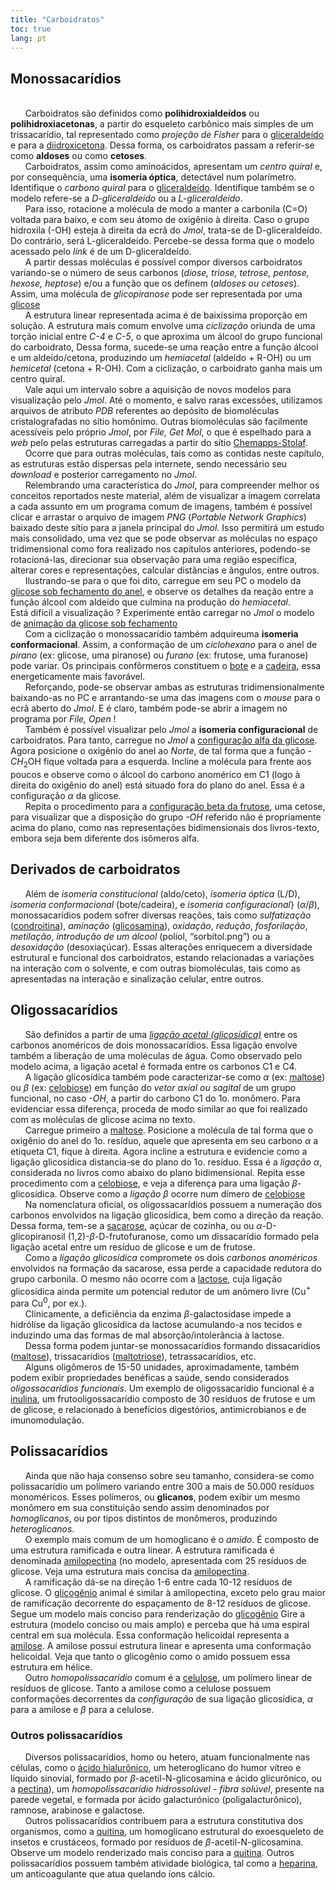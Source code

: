 ```yaml
---
title: "Carboidratos"
toc: true
lang: pt
---
```


<!-- Google tag (gtag.js)-->

```{=html}
<script async src="https://www.googletagmanager.com/gtag/js?id=G-S1L73VGCG5"></script>
```

```{=html}
<script>
  window.dataLayer = window.dataLayer || [];
  function gtag(){dataLayer.push(arguments);}
  gtag('js', new Date());

  gtag('config', 'G-S1L73VGCG5');
</script>
```



## Monossacarídios

| 
|       Carboidratos são definidos como **polihidroxialdeídos**\index{polihidroxialdeído} ou **polihidroxiacetonas**\index{polihidroxicetona}, a partir do esqueleto carbônico mais simples de um trissacarídio, tal representado como *projeção de Fisher* para o [gliceraldeído](https://chemapps.stolaf.edu/jmol/jmol.php?model=glyceraldehyde&script=Console){target="_blank"} e para a [diidroxicetona](https://chemapps.stolaf.edu/jmol/jmol.php?model=dihydroxyacetone&script=Console){target="_blank"}. Dessa forma, os carboidratos passam a referir-se como **aldoses**\index{aldose} ou como **cetoses**\index{cetose}.

|       Carboidratos, assim como aminoácidos, apresentam um *centro quiral*\index{centro quiral} e, por consequência, uma **isomeria óptica**\index{isomeria óptica}, detectável num polarímetro. Identifique o *carbono quiral* para o [gliceraldeído](https://chemapps.stolaf.edu/jmol/jmol.php?model=glyceraldehyde&script=Console){target="_blank"}. Identifique também se o modelo refere-se a *D-gliceraldeído* ou a *L-gliceraldeído*.

|       Para isso, rotacione a molécula de modo a manter a carbonila (C=O) voltada para baixo, e com seu átomo de oxigênio à direita. Caso o grupo hidroxila (-OH) esteja à direita da ecrã do *Jmol*, trata-se de D-gliceraldeído. Do contrário, será L-gliceraldeído. Percebe-se dessa forma que o modelo acessado pelo *link* é de um D-gliceraldeído.

|       A partir dessas moléculas é possível compor diversos carboidratos variando-se o número de seus carbonos (*diose, triose, tetrose, pentose, hexose, heptose*) e/ou a função que os definem (*aldoses ou cetoses*). Assim, uma molécula de *glicopiranose* pode ser representada por uma [glicose](https://chemapps.stolaf.edu/jmol/jmol.php?model=glucose&script=Console){target="_blank"}

|       A estrutura linear representada acima é de baixíssima proporção em solução. A estrutura mais comum envolve uma *ciclização* oriunda de uma torção inicial entre *C-4* e *C-5*, o que aproxima um álcool do grupo funcional do carboidrato, Dessa forma, sucede-se uma reação entre a função álcool e um aldeído/cetona, produzindo um *hemiacetal* (aldeído + R-OH) ou um *hemicetal* (cetona + R-OH). Com a ciclização, o carboidrato ganha mais um centro quiral.

|       Vale aqui um intervalo sobre a aquisição de novos modelos para visualização pelo *Jmol*. Até o momento, e salvo raras excessões, utilizamos arquivos de atributo *PDB* referentes ao depósito de biomoléculas cristalografadas no sítio homônimo. Outras biomoléculas são facilmente acessíveis pelo próprio *Jmol*, por *File, Get Mol*, o que é espelhado para a *web* pelo pelas estruturas carregadas a partir do sítio [Chemapps-Stolaf](https://chemapps.stolaf.edu/jmol/jmol.php?pdbid=XXX&script=Console){target="_blank"}.

|       Ocorre que para outras moléculas, tais como as contidas neste capítulo, as estruturas estão dispersas pela internete, sendo necessário seu *download* e posterior carregamento no *Jmol*.

|       Relembrando uma característica do *Jmol*, para compreender melhor os conceitos reportados neste material, além de visualizar a imagem correlata a cada assunto em um programa comum de imagens, também é possível clicar e arrastar o arquivo de imagem *PNG* (*Portable Network Graphics*) baixado deste sítio para a janela principal do *Jmol.* Isso permitirá um estudo mais consolidado, uma vez que se pode observar as moléculas no espaço tridimensional como fora realizado nos capítulos anteriores, podendo-se rotacioná-las, direcionar sua observação para uma região específica, alterar cores e representações, calcular distâncias e ângulos, entre outros.

|       Ilustrando-se para o que foi dito, carregue em seu PC o modelo da [glicose sob fechamento do anel](./figuras/glc_fechando.png){target="_blank"}, e observe os detalhes da reação entre a função álcool com aldeído que culmina na produção do *hemiacetal*.

| Está difícil a visualização ? Experimente então carregar no *Jmol* o modelo de [animação da glicose sob fechamento](./figuras/glc_open_close.png){target="_blank"}

|       Com a ciclização o monossacarídio também adquireuma **isomeria conformacional**\index{isomeria conformacional}. Assim, a conformação de um *ciclohexano*\index{ciclohexano} para o anel de *pirano*\index{pirano} (ex: glicose, uma piranose) ou *furano*\index{furano} (ex: frutose, uma furanose) pode variar. Os principais confôrmeros constituem o [bote](./figuras/bote.png){target="_blank"} e a [cadeira](./figuras/cadeira.png){target="_blank"}, essa energeticamente mais favorável.

|       Reforçando, pode-se observar ambas as estruturas tridimensionalmente baixando-as no PC e arrantando-se uma das imagens com o *mouse* para o ecrã aberto do *Jmol*. E é claro, também pode-se abrir a imagem no programa por *File, Open* !

|       Também é possível visualizar pelo *Jmol* a **isomeria configuracional** de carboidratos. Para tanto, carregue no *Jmol* a [configuração alfa da glicose](./figuras/glicose-a.png){target="_blank"}. Agora posicione o oxigênio do anel ao *Norte*, de tal forma que a função *-CH*$_{2}$OH fique voltada para a esquerda. Incline a molécula para frente aos poucos e observe como o álcool do carbono anomérico em C1 (logo à direita do oxigênio do anel) está situado fora do plano do anel. Essa é a configuração $\alpha$ da glicose.

|       Repita o procedimento para a [configuração beta da frutose](./figuras/beta-fru.png){target="_blank"}, uma cetose, para visualizar que a disposição do grupo *-OH* referido não é propriamente acima do plano, como nas representações bidimensionais dos livros-texto, embora seja bem diferente dos isômeros alfa.

## Derivados de carboidratos

|       Além de \index{isomeria constitucional}*isomeria constitucional* (aldo/ceto), \index{isomeria óptica}*isomeria óptica* (L/D), \index{isomeria conformacional}*isomeria conformacional* (bote/cadeira), e \index{isomeria configuracional}*isomeria configuracional*} ($\alpha$/$\beta$), monossacarídios podem sofrer diversas reações, tais como *sulfatização* ([condroitina](./figuras/condroitina.png){target="_blank"}\index{condroitina}), *aminação* ([glicosamina](https://chemapps.stolaf.edu/jmol/jmol.php?model=glucosamine&script=Console){target="_blank"}\index{glicosamina}), *oxidação*, *redução*, *fosforilação*, *metilação*, *introdução de um álcool* (poliol, "sorbitol.png") ou a *desoxidação* (desoxiaçúcar). Essas alterações enriquecem a diversidade estrutural e funcional dos carboidratos, estando relacionadas a variações na interação com o solvente, e com outras biomoléculas, tais como as apresentadas na interação e sinalização celular, entre outros.

## Oligossacarídios

|       São definidos a partir de uma [*ligação acetal (glicosídica)*](./figuras/maltose-lig.png){target="_blank"} entre os carbonos anoméricos de dois monossacarídios. Essa ligação envolve também a liberação de uma moléculas de água. Como observado pelo modelo acima, a ligação acetal\index{ligação acetal} é formada entre os carbonos C1 e C4.

|       A ligação glicosídica também pode caracterizar-se como $\alpha$ (ex: [maltose](./figuras/maltose.png){target="_blank"}\index{maltose}) ou $\beta$ (ex: [celobiose](./figuras/celobiose.png){target="_blank"}\index{celobiose}) em função do *vetor axial ou sagital* de um grupo funcional, no caso *-OH*, a partir do carbono C1 do 1o. monômero. Para evidenciar essa diferença, proceda de modo similar ao que foi realizado com as moléculas de glicose acima no texto.

|       Carregue primeiro a [maltose](./figuras/maltose.png){target="_blank"}. Posicione a molécula de tal forma que o oxigênio do anel do 1o. resíduo, aquele que apresenta em seu carbono $\alpha$ a etiqueta C1, fique à direita. Agora incline a estrutura e evidencie como a ligação glicosídica distancia-se do plano do 1o. resíduo. Essa é a *ligação* $\alpha$, considerada no livros como abaixo do plano bidimensional. Repita esse procedimento com a [celobiose](./figuras/celobiose.png){target="_blank"}, e veja a diferença para uma ligação $\beta$-glicosídica. Observe como a *ligação* $\beta$ ocorre num dímero de [celobiose](https://chemapps.stolaf.edu/jmol/jmol.php?model=cellobiose&script=Console){target="_blank"}\index{celobiose}

|       Na nomenclatura oficial, os oligossacarídios possuem a numeração dos carbonos envolvidos na ligação glicosídica, bem como a direção da reação. Dessa forma, tem-se a [sacarose](https://chemapps.stolaf.edu/jmol/jmol.php?model=sucrose&script=Console){target="_blank"}\index{sacarose}, açúcar de cozinha, ou ou $\alpha$-D-glicopiranosil (1,2)-$\beta$-D-frutofuranose, como um dissacarídio formado pela ligação acetal entre um resíduo de glicose e um de frutose.

|       Como a *ligação glicosídica*\index{ligação glicosídica} compromete os dois *carbonos anoméricos*\index{carbono anomérico} envolvidos na formação da sacarose, essa perde a capacidade redutora do grupo carbonila. O mesmo não ocorre com a [lactose](https://chemapps.stolaf.edu/jmol/jmol.php?model=XXX&script=Console){target="_blank"}\index{lactose}, cuja ligação glicosídica ainda permite um potencial redutor\index{potencial redutor} de um anômero livre (Cu$^{+}$ para Cu$^{0}$, por ex.).

|       Clinicamente, a deficiência da enzima $\beta$-galactosidase impede a hidrólise da ligação glicosídica da lactose acumulando-a nos tecidos e induzindo uma das formas de mal absorção/intolerância à lactose.

|       Dessa forma podem juntar-se monossacarídios formando dissacarídios ([maltose](https://chemapps.stolaf.edu/jmol/jmol.php?model=maltose&script=Console){target="_blank"}\index{maltose}), trissacarídios ([maltotriose](https://chemapps.stolaf.edu/jmol/jmol.php?model=maltotriose&script=Console){target="_blank"}\index{maltotriose}), tetrassacarídios, etc.

|       Alguns oligômeros de 15-50 unidades, aproximadamente, também podem exibir propriedades benéficas a saúde, sendo considerados *oligossacarídios funcionais*. Um exemplo de oligossacarídio funcional é a [inulina](./figuras/inulina.png){target="_blank"}, um frutooligossacarídio composto de 30 resíduos de frutose e um de glicose, e relacionado à benefícios digestórios, antimicrobianos e de imunomodulação.

## Polissacarídios

|       Ainda que não haja consenso sobre seu tamanho, considera-se como polissacarídio um polímero variando entre 300 a mais de 50.000 resíduos monoméricos. Esses polímeros, ou **glicanos**\index{glicano}, podem exibir um mesmo monômero em sua constituição sendo assim denominados por *homoglicanos*\index{homoglicano}, ou por tipos distintos de monômeros, produzindo *heteroglicanos*\index{heteroglicano}.

|       O exemplo mais comum de um homoglicano é o *amido*\index{amido}. É composto de uma estrutura ramificada e outra linear. A estrutura ramificada é denominada [amilopectina](./figuras/amilopectina.png){target="_blank"} (no modelo, apresentada com 25 resíduos de glicose. Veja uma estrutura mais concisa da [amilopectina](https://chemapps.stolaf.edu/jmol/jmol.php?model=amylopectin&script=Console){target="_blank"}\index{amylopectin}.

|       A ramificação dá-se na direção 1-6 entre cada 10-12 resíduos de glicose. O [glicogênio](./figuras/glicogenio.png){target="_blank"}\index{glicogênio} animal é similar à amilopectina, exceto pelo grau maior de ramificação decorrente do espaçamento de 8-12 resíduos de glicose. Segue um modelo mais conciso para renderização do [glicogênio](https://chemapps.stolaf.edu/jmol/jmol.php?model=glycogen&script=Console){target="_blank"}\index{glycogen} Gire a estrutura (modelo conciso ou mais amplo) e perceba que há uma espiral central em sua molécula. Essa conformação helicoidal representa a [amilose](./figuras/amilose.png){target="_blank"}. A amilose possui estrutura linear e apresenta uma conformação helicoidal. Veja que tanto o glicogênio como o amido possuem essa estrutura em hélice.

|       Outro *homopolissacarídio* comum é a [celulose](./figuras/celulose.png){target="_blank"}\index{celulose}, um polímero linear de resíduos de glicose. Tanto a amilose como a celulose possuem conformações decorrentes da *configuração* de sua ligação glicosídica, $\alpha$ para a amilose e $\beta$ para a celulose.

### Outros polissacarídios

|       Diversos polissacarídios, homo ou hetero, atuam funcionalmente nas células, como o [ácido hialurônico](./figuras/acido-hialuronico.png){target="_blank"}\index{ácido hialurônico}, um heteroglicano do humor vítreo e líquido sinovial, formado por $\beta$-acetil-N-glicosamina e ácido glicurônico, ou a [pectina](./figuras/pectina.png){target="_blank"}\index{pectina}), um *homopolissacarídio hidrossolúvel - fibra solúvel*, presente na parede vegetal, e formada por ácido galacturónico (poligalacturônico), ramnose, arabinose e galactose.

|       Outros polissacarídios contribuem para a estrutura constitutiva dos organismos, como a [quitina](./figuras/quitina.png){target="_blank"}\index{quitina}, um homoglicano estrutural do exoesqueleto de insetos e crustáceos, formado por resíduos de $\beta$-acetil-N-glicosamina. Observe um modelo renderizado mais conciso para a [quitina](https://chemapps.stolaf.edu/jmol/jmol.php?model=chitin&script=Console){target="_blank"}\index{chitin}. Outros polissacarídios possuem também atividade biológica, tal como a [heparina](https://chemapps.stolaf.edu/jmol/jmol.php?model=heparin&script=Console){target="_blank"}\index{heparin}, um anticoagulante que atua quelando íons cálcio.
